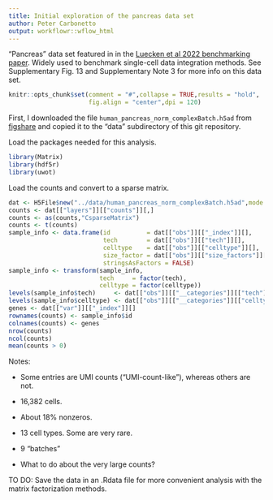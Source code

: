 ```yaml
---
title: Initial exploration of the pancreas data set
author: Peter Carbonetto
output: workflowr::wflow_html
---
```


"Pancreas" data set featured in in the
[Luecken et al 2022 benchmarking paper][luecken-2022].  Widely used to
benchmark single-cell data integration methods. See Supplementary
Fig. 13 and Supplementary Note 3 for more info on this data set.

```r
knitr::opts_chunk$set(comment = "#",collapse = TRUE,results = "hold",
                      fig.align = "center",dpi = 120)
```

First, I downloaded the file `human_pancreas_norm_complexBatch.h5ad`
from [figshare][figshare] and copied it to the "data" subdirectory of
this git repository.

Load the packages needed for this analysis.

```r
library(Matrix)
library(hdf5r)
library(uwot)
```

Load the counts and convert to a sparse matrix.

```r
dat <- H5File$new("../data/human_pancreas_norm_complexBatch.h5ad",mode = "r")
counts <- dat[["layers"]][["counts"]][,]
counts <- as(counts,"CsparseMatrix")
counts <- t(counts)
sample_info <- data.frame(id          = dat[["obs"]][["_index"]][],
                          tech        = dat[["obs"]][["tech"]][],
						  celltype    = dat[["obs"]][["celltype"]][],
						  size_factor = dat[["obs"]][["size_factors"]][],
                          stringsAsFactors = FALSE)
sample_info <- transform(sample_info,
                         tech     = factor(tech),
                         celltype = factor(celltype))
levels(sample_info$tech)     <- dat[["obs"]][["__categories"]][["tech"]][]
levels(sample_info$celltype) <- dat[["obs"]][["__categories"]][["celltype"]][]
genes <- dat[["var"]][["_index"]][]
rownames(counts) <- sample_info$id
colnames(counts) <- genes
nrow(counts)
ncol(counts)
mean(counts > 0)
```

Notes:

+ Some entries are UMI counts ("UMI-count-like"), whereas others are not.

+ 16,382 cells.

+ About 18% nonzeros.

+ 13 cell types. Some are very rare.

+ 9 "batches"

+ What to do about the very large counts?

TO DO: Save the data in an .Rdata file for more convenient analysis
with the matrix factorization methods.

```r
```

[figshare]: (https://figshare.com/articles/dataset/Benchmarking_atlas-level_data_integration_in_single-cell_genomics_-_integration_task_datasets_Immune_and_pancreas_/12420968)
[luecken-2022]: https://doi.org/10.1038/s41592-021-01336-8
